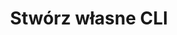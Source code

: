 ---
title: Stwórz własne CLI
publishedAt: '2022-02-07'
thumbnail: /images/posts/stworz-wlasne-cli/thumbnail.png
tags: cli,node,oclif
url: https://www.empressia.pl/blog/290-cli-co-to-jest-jak-stworzyc
---
